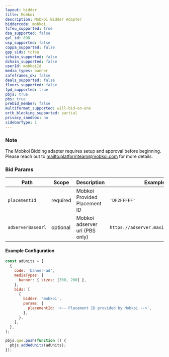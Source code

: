 ```yaml
---
layout: bidder
title: Mobkoi
description: Mobkoi Bidder Adapter
biddercode: mobkoi
tcfeu_supported: true
dsa_supported: false
gvl_id: 898
usp_supported: false
coppa_supported: false
gpp_sids: tcfeu
schain_supported: false
dchain_supported: false
userId: mobkoiId
media_types: banner
safeframes_ok: false
deals_supported: false
floors_supported: false
fpd_supported: true
pbjs: true
pbs: true
prebid_member: false
multiformat_supported: will-bid-on-one
ortb_blocking_supported: partial
privacy_sandbox: no
sidebarType: 1
---
```


### Note

The Mobkoi Bidding adapter requires setup and approval before beginning. Please reach out to [mailto:platformteam@mobkoi.com](platformteam@mobkoi.com) for
more details.

### Bid Params


| Path                                        | Scope    | Description                    | Example                               | Type     |
|---------------------------------------------|----------|--------------------------------|---------------------------------------|----------|
| `placementId`                               | required | Mobkoi Provided Placement ID   | `'DF2FFFFF'`                          | `string` |
| `adServerBaseUrl`                           | optional | Mobkoi adserver url (PBS only) | `https://adserver.maximus.mobkoi.com` | `string` |

#### Example Configuration

```js
const adUnits = [
  {
    code: 'banner-ad',
    mediaTypes: {
      banner: { sizes: [300, 200] },
    },
    bids: [
      {
        bidder: 'mobkoi',
        params: {
          placementId: '<-- Placement ID provided by Mobkoi -->',
        },
      },
    ],
  },
];

pbjs.que.push(function () {
  pbjs.addAdUnits(adUnits);
});
```
